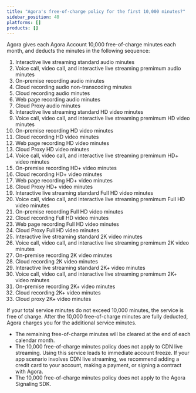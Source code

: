 ```yaml
---
title: "Agora's free-of-charge policy for the first 10,000 minutes?"
sidebar_position: 40
platforms: []
products: []
---
```



Agora gives each <Link to="{{Global.AGORA_CONSOLE_URL}}">Agora Account</Link> 10,000 free-of-charge minutes each month, and deducts the minutes in the following sequence:

1. Interactive live streaming standard audio minutes
2. Voice call, video call, and interactive live streaming premimum audio minutes
3. On-premise recording audio minutes
4. Cloud recording audio non-transcoding minutes
5. Cloud recording audio minutes
6. Web page recording audio minutes
7. Cloud Proxy audio minutes
8. Interactive live streaming standard HD video minutes
9. Voice call, video call, and interactive live streaming premimum HD video minutes
10. On-premise recording HD video minutes
11. Cloud recording HD video minutes
12. Web page recording HD video minutes
13. Cloud Proxy HD video minutes
14. Voice call, video call, and interactive live streaming premimum HD+ video minutes
15. On-premise recording HD+ video minutes
16. Cloud recording HD+ video minutes
17. Web page recording HD+ video minutes
18. Cloud Proxy HD+ video minutes
19. Interactive live streaming standard Full HD video minutes
20. Voice call, video call, and interactive live streaming premimum Full HD video minutes
21. On-premise recording Full HD video minutes
22. Cloud recording Full HD video minutes
23. Web page recording Full HD video minutes
24. Cloud Proxy Full HD video minutes
25. Interactive live streaming standard 2K video minutes
26. Voice call, video call, and interactive live streaming premimum 2K video minutes
27. On-premise recording 2K video minutes
28. Cloud recording 2K video minutes
29. Interactive live streaming standard 2K+ video minutes
30. Voice call, video call, and interactive live streaming premimum 2K+ video minutes
31. On-premise recording 2K+ video minutes
32. Cloud recording 2K+ video minutes
33. Cloud proxy 2K+ video minutes

If your total service minutes do not exceed 10,000 minutes, the service is free of charge. After the 10,000 free-of-charge minutes are fully deducted, Agora charges you for the additional service minutes.

<div class="alert note">
  <ul>
    <li>
      The remaining free-of-charge minutes will be cleared at the end of each
      calendar month.
    </li>
    <li>
      The 10,000 free-of-charge minutes policy does not apply to CDN live
      streaming. Using this service leads to immediate account freeze. If your
      app scenario involves CDN live streaming, we recommend adding a credit
      card to your account, making a payment, or signing a contract with Agora.
    </li>
    <li>
      The 10,000 free-of-charge minutes policy does not apply to the Agora Signaling
      SDK.
    </li>
  </ul>
</div>

